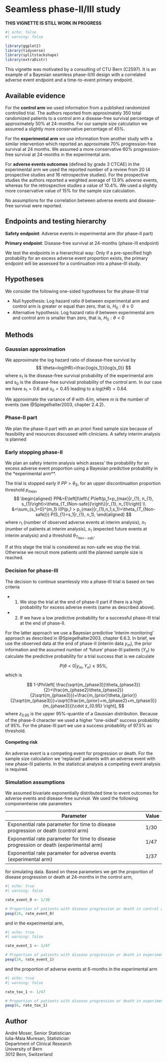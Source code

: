 # Seamless phase-II/III study

**THIS VIGNETTE IS STILL WORK IN PROGRESS**

```r
#| echo: false
#| warning: false

library(ggplot2)
library(tidyverse)
library(splitstackshape)
library(extraDistr)
```

This vignette was motivated by a consulting of CTU Bern (C2597). It is an example of a Bayesian seamless phase-II/III design with a correlated adverse event endpoint and a time-to-event primary endpoint.

## Available evidence

For the **control arm** we used information from a published randomized controlled trial. The authors reported from approximately 350 total randomized patients to a control arm a disease-free survival percentage of approximately 50% at 24-months. For our sample size calculation we assumed a slightly more conservative percentage of 45%.

For the **experimental arm** we use information from another study with a similar intervention which reported an approximate 70% progression-free survival at 24 months. We assumed a more conservative 60% progression-free survival at 24-months in the experimental arm.

For **adverse events outcomes** (defined by grade 3 CTCAE) in the experimental arm we used the reported number of a review from 20 (4 prospective studies and 16 retrospective studies). For the prospective studies the authors reported a weighted average of 13.9% adverse events, whereas for the retrospective studies a value of 10.4%. We used a slightly more conservative value of 15% for the sample size calculation.

No assumptions for the correlation between adverse events and disease-free survival were reported.

## Endpoints and testing hierarchy

**Safety endpoint**: Adverse events in experimental arm (for phase-II part)

**Primary endpoint**: Disease-free survival at 24-months (phase-III endpoint)

We test the endpoints in a hierarchical way: Only if a pre-specified high probability for an excess adverse event proportion exists, the primary endpoint will be assessed for a continuation into a phase-III study.

## Hypotheses

We consider the following one-sided hypotheses for the phase-III trial

- Null hypothesis: Log hazard ratio $\theta$ between experimental arm and control arm is greater or equal than zero, that is, $H_0: \theta \geq 0$
- Alternative hypothesis: Log hazard ratio $\theta$ between experimental arm and control arm is smaller than zero, that is, $H_0: \theta<0$

## Methods

### Gaussian approximation

We approximate the log hazard ratio of disease-free survival by
$$
\theta=log(HR)=\frac{log(s_1)}{log(s_0)}
$$
where $s_1$ is the disease-free survival probability of the experimental arm and $s_0$ is the disease-free survival probability of the control arm. In our case we have $s_1=0.6$ and $s_0=0.45$ leading to a $log(HR)=0.64$.

We approximate the variance of $\theta$ with $4/m$, where $m$ is the number of events (see @Spiegelhalter2003, chapter 2.4.2).

### Phase-II part

We plan the phase-II part with an an priori fixed sample size because of feasibility and resources discussed with clinicians. A safety interim analysis is planned

### Early stopping phase-II

We plan an safety interim analysis which assess' the probability for an excess adverse event proportion using a Bayesian predictive probability in the *experimental arm**.

The trial is stopped early if $PP>\theta_{S}$, for an upper discontinuation proportion threshold $p_{max}$,
$$
\begin{aligned}
PP&=E\left[I\left\{ P\left(p_1>p_{max}|r_{1}, n_{1}, s_{1}\right)>\theta_{T_{Non-safe}}\right\}|r_{1}, n_{1}\right] \\
&=\sum_{s_1=0}^{m_1} I(P(p_1 > p_{max}|r_{1},n_1,s_1)>\theta_{T_{Non-safe}}) P(S_{1}=s_1|r_{1}, n_1),
\end{aligned}
$$
where $r_1$ (number of observed adverse events at interim analysis), $n_1$ (number of patients at interim analysis), $s_1$ (expected future events at interim analysis) and a threshold $\theta_{T_{Non-safe}}$.

If at this stage the trial is considered as non-safe we stop the trial. Otherwise we recruit more patients until the planned sample size is reached.

### Decision for phase-III

The decision to continue seamlessly into a phase-III trial is based on two criteria

- 1) We stop the trial at the end of phase-II part if there is a high probability for excess adverse events (same as described above).
- 2) If we have a low predictive probability for a successful phase-III trial at the end of phase-II.

For the latter approach we use a Bayesian predictive 'interim monitoring' approach as described in @Spiegelhalter2003, chapter 6.6.3. In brief, we use the observed data at the end of phase-II (interim data $y_m$), the prior information and the assumed number of 'future' phase-III patients ($Y_n$) to calculate the predictive probability for a trial success that is we calculate

$$
P(\theta<0|y_m, Y_n)\geq 95\%,
$$
which is

$$
1-\Phi\left[ \frac{\sqrt{m_{phase3}}\theta_{phase3}}{2}+\frac{m_{phase2}\theta_{phase2}}{2\sqrt{m_{phase3}}}+\frac{m_{prior}\theta_{prior}}{2\sqrt{m_{phase3}}}+\sqrt{\frac{m_{prior}+m_{phase2}+m_{phase3}}{m_{phase3}}}\cdot z_{0.95} \right],
$$
where $z_{0.95}$ is the upper 95%-quantile of a Gaussian distribution. Because of the phase-II character we used a higher "one-sided" success probability of 95%. For the phase-III part we use a success probability of 97.5% as threshold.

#### Competing risk

An adverse event is a competing event for progression or death. For the sample size calculation we 'replaced' patients with an adverse event with new phase-III patients. In the statistical analysis a competing event analysis is required.

### Simulation assumptions

We assumed bivariate exponentially distributed time to event outcomes for adverse events and disease-free survival. We used the following componentwise rate parameters

| Parameter                                                            | Value   |
|----------------------------------------------------------------------|---------|
| Exponential rate parameter for time to disease progression or death (control arm) | 1/30      |
| Exponential rate parameter for time to disease progression or death (experimental arm) | 1/47     |
| Exponential rate parameter for adverse events (experimental arm) | 1/37      |

for simulating data. Based on these parameters we get the proportion of disease progression or death at 24-months in the control arm,

```r
#| echo: true
#| warning: false

rate_event_0 <- 1/30

# Proportion of patients with disease progression or death in control arm at 24-months 
pexp(24, rate_event_0)
```

and in the experimental arm,
```r
#| echo: true
#| warning: false

rate_event_1 <- 1/47

# Proportion of patients with disease progression or death in experimental arm at 24-months 
pexp(24, rate_event_1)
```

and the proportion of adverse events at 6-months in the experimental arm

```r
#| echo: true
#| warning: false

rate_tox_1 <- 1/47

# Proportion of patients with disease progression or death in experimental arm at 6-months 
pexp(6, rate_tox_1)
```

## Author {-}

André Moser, Senior Statistician\
Iulia-Maia Muresan, Statistician\
Department of Clinical Research\
University of Bern\
3012 Bern, Switzerland